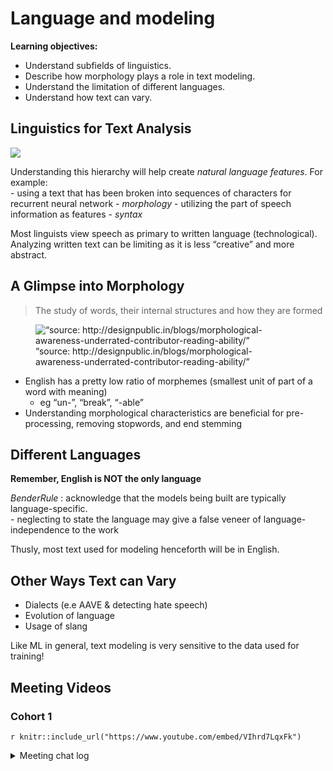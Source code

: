 # Language and modeling

**Learning objectives:**

- Understand subfields of linguistics.
- Describe how morphology plays a role in text modeling.
- Understand the limitation of different languages.
- Understand how text can vary.

## Linguistics for Text Analysis

![](img/table1.png)

Understanding this hierarchy will help create *natural language features*. For example:    
- using a text that has been broken into sequences of characters for recurrent neural network - *morphology*
- utilizing the part of speech information as features - *syntax*
  
Most linguists view speech as primary to written language (technological). Analyzing written text can be limiting as it is less "creative" and more abstract.

## A Glimpse into Morphology

> The study of words, their internal structures and how they are formed

!["source: http://designpublic.in/blogs/morphological-awareness-underrated-contributor-reading-ability/"](img/morph.jpeg)


- English has a pretty low ratio of morphemes (smallest unit of part of a word with meaning)  
  - eg "un-", "break", "-able"
- Understanding morphological characteristics are beneficial for pre-processing, removing stopwords, and end stemming

## Different Languages

**Remember, English is NOT the only language**

*BenderRule* : acknowledge that the models being built are typically language-specific.  
- neglecting to state the language may give a false veneer of language-independence to the work
  
Thusly, most text used for modeling henceforth will be in English.

## Other Ways Text can Vary

- Dialects (e.e AAVE & detecting hate speech)  
- Evolution of language  
- Usage of slang

Like ML in general, text modeling is very sensitive to the data used for training!


## Meeting Videos

### Cohort 1

`r knitr::include_url("https://www.youtube.com/embed/VIhrd7LqxFk")`

<details>
<summary> Meeting chat log </summary>

```
(somewhat ironically, there was no text log for this meeting)
```
</details>
